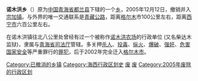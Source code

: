 '''诺木洪乡'''（{{mong|m=ᠨᠣᠮᠤᠬᠠᠨ <br>ᠰᠤᠮᠤ|PS=Nômhôn Xang}}）原为[[中华人民共和国|中国]][[青海省|青海省]][[都兰县|都兰县]]下辖的一个[[乡|乡]]，2005年12月12日，撤销并入[[宗加镇|宗加镇]]。与外界的唯一交通联系是[[青藏公路|青藏公路]]，距离[[格尔木|格尔木]]市100公里左右，距离[[西宁市|西宁市]]六百公里左右。   
  
在诺木洪镇往北八公里处曾经有过一个被称作[[诺木洪农场|诺木洪农场]]的行政单位 (又名柴达木监狱)，隶属与[[青海省司法厅|青海省司法厅]]管辖。多关押[[杀人|杀人]]、[[投毒|投毒]]、[[纵火|纵火]]、[[爆破|爆破]]、[[强奸|强奸]]、[[危害国家安全罪|危害国家安全]]等严重罪行的[[罪犯|罪犯]]，后于2002年完全迁入[[格尔木市|格尔木市]]。

{{青海行政区划小作品}}
[[Category:已撤消的乡镇|Category:已撤消的乡镇]]
[[Category:海西行政区划史|Category:海西行政区划史]]
[[Category:海西州乡镇|废]]
[[Category:都兰县行政区划|废]]
[[Category:2005年废除的行政区划|Category:2005年废除的行政区划]]
